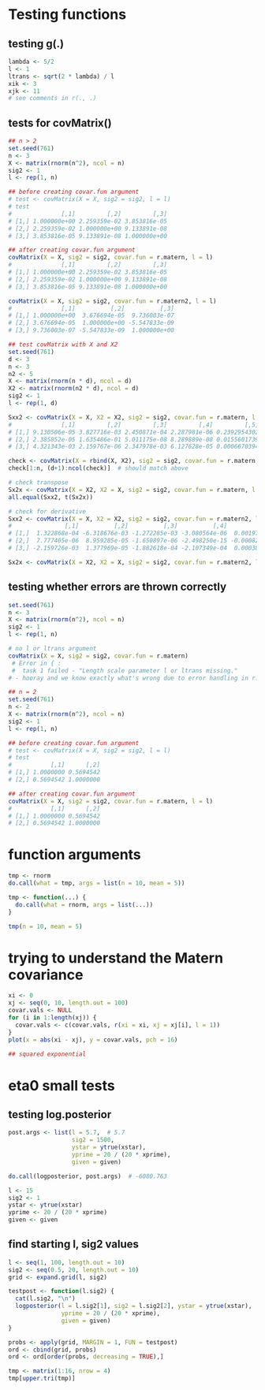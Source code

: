 # Testing functions

## testing g(.)
```r
lambda <- 5/2
l <- 1
ltrans <- sqrt(2 * lambda) / l
xik <- 3
xjk <- 11
# see comments in r(., .)
```

## tests for covMatrix()
```r
## n > 2
set.seed(761)
n <- 3
X <- matrix(rnorm(n^2), ncol = n)
sig2 <- 1
l <- rep(1, n)

## before creating covar.fun argument
# test <- covMatrix(X = X, sig2 = sig2, l = l)
# test
#              [,1]         [,2]         [,3]
# [1,] 1.000000e+00 2.259359e-02 3.853816e-05
# [2,] 2.259359e-02 1.000000e+00 9.133891e-08
# [3,] 3.853816e-05 9.133891e-08 1.000000e+00

## after creating covar.fun argument
covMatrix(X = X, sig2 = sig2, covar.fun = r.matern, l = l)
#              [,1]         [,2]         [,3]
# [1,] 1.000000e+00 2.259359e-02 3.853816e-05
# [2,] 2.259359e-02 1.000000e+00 9.133891e-08
# [3,] 3.853816e-05 9.133891e-08 1.000000e+00

covMatrix(X = X, sig2 = sig2, covar.fun = r.matern2, l = l)
#              [,1]          [,2]          [,3]
# [1,] 1.000000e+00  3.676694e-05  9.736003e-07
# [2,] 3.676694e-05  1.000000e+00 -5.547833e-09
# [3,] 9.736003e-07 -5.547833e-09  1.000000e+00
```

```r
## test covMatrix with X and X2
set.seed(761)
d <- 3
n <- 3
n2 <- 5
X <- matrix(rnorm(n * d), ncol = d)
X2 <- matrix(rnorm(n2 * d), ncol = d)
sig2 <- 1
l <- rep(1, d)

Sxx2 <- covMatrix(X = X, X2 = X2, sig2 = sig2, covar.fun = r.matern, l = l)
#              [,1]         [,2]         [,3]         [,4]         [,5]
# [1,] 9.130506e-05 3.827716e-03 2.450871e-04 2.287981e-06 0.2392954302
# [2,] 2.385852e-05 1.635486e-01 5.011175e-08 8.289889e-08 0.0155601739
# [3,] 4.321343e-03 2.159767e-06 2.347978e-03 6.127628e-05 0.0006670394

check <- covMatrix(X = rbind(X, X2), sig2 = sig2, covar.fun = r.matern, l = l)
check[1:n, (d+1):ncol(check)]  # should match above 

# check transpose
Sx2x <- covMatrix(X = X2, X2 = X, sig2 = sig2, covar.fun = r.matern, l = l)
all.equal(Sxx2, t(Sx2x))

# check for derivative 
Sxx2 <- covMatrix(X = X, X2 = X2, sig2 = sig2, covar.fun = r.matern2, l = l)
#               [,1]          [,2]          [,3]          [,4]          [,5]
# [1,]  1.322868e-04 -6.318676e-03 -1.272285e-03 -3.080564e-06  0.0019702376
# [2,]  7.777405e-06  8.959285e-05 -1.650897e-06 -2.498250e-15 -0.0008204335
# [3,] -2.159726e-03  1.377969e-05 -1.882618e-04 -2.107349e-04  0.0003860288

Sx2x <- covMatrix(X = X2, X2 = X, sig2 = sig2, covar.fun = r.matern2, l = l)
```


## testing whether errors are thrown correctly
```r
set.seed(761)
n <- 3
X <- matrix(rnorm(n^2), ncol = n)
sig2 <- 1
l <- rep(1, n)

# no l or ltrans argument
covMatrix(X = X, sig2 = sig2, covar.fun = r.matern)  
 # Error in { : 
 #  task 1 failed - "Length scale parameter l or ltrans missing." 
# - hooray and we know exactly what's wrong due to error handling in r.matern
```



```r
## n = 2
set.seed(761)
n <- 2
X <- matrix(rnorm(n^2), ncol = n)
sig2 <- 1
l <- rep(1, n)

## before creating covar.fun argument
# test <- covMatrix(X = X, sig2 = sig2, l = l)
# test
#           [,1]      [,2]
# [1,] 1.0000000 0.5694542
# [2,] 0.5694542 1.0000000

## after creating covar.fun argument
covMatrix(X = X, sig2 = sig2, covar.fun = r.matern, l = l)
#           [,1]      [,2]
# [1,] 1.0000000 0.5694542
# [2,] 0.5694542 1.0000000
```

# function arguments
```r
tmp <- rnorm
do.call(what = tmp, args = list(n = 10, mean = 5))

tmp <- function(...) {
  do.call(what = rnorm, args = list(...))
}

tmp(n = 10, mean = 5)
```


# trying to understand the Matern covariance
```r
xi <- 0
xj <- seq(0, 10, length.out = 100)
covar.vals <- NULL
for (i in 1:length(xj)) {
  covar.vals <- c(covar.vals, r(xi = xi, xj = xj[i], l = 1))
}
plot(x = abs(xi - xj), y = covar.vals, pch = 16)

## squared exponential 
```

# eta0 small tests

## testing log.posterior
```r
post.args <- list(l = 5.7,  # 5.7
                  sig2 = 1500,
                  ystar = ytrue(xstar),
                  yprime = 20 / (20 * xprime),
                  given = given)

do.call(logposterior, post.args)  # -6080.763
```

```r
l <- 15
sig2 <- 1
ystar <- ytrue(xstar)
yprime <- 20 / (20 * xprime)
given <- given
```

## find starting l, sig2 values
```r
l <- seq(1, 100, length.out = 10)
sig2 <- seq(0.5, 20, length.out = 10)
grid <- expand.grid(l, sig2)

testpost <- function(l.sig2) {
  cat(l.sig2, "\n")
  logposterior(l = l.sig2[1], sig2 = l.sig2[2], ystar = ytrue(xstar),
               yprime = 20 / (20 * xprime),
               given = given)
}

probs <- apply(grid, MARGIN = 1, FUN = testpost)
ord <- cbind(grid, probs)
ord <- ord[order(probs, decreasing = TRUE),]

tmp <- matrix(1:16, nrow = 4)
tmp[upper.tri(tmp)]
```



